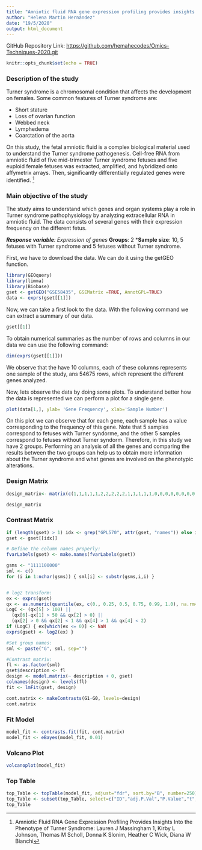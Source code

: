 ```yaml
---
title: "Amniotic fluid RNA gene expression profiling provides insights into the phenotype of Turner syndrome"
author: "Helena Martin Hernández"
date: "19/5/2020"
output: html_document
---
```

GitHub Repository Link: <https://github.com/hemahecodes/Omics-Techniques-2020.git>
```r
knitr::opts_chunk$set(echo = TRUE)
```

### Description of the study

Turner syndrome is a chromosomal condition that affects the development on females. Some common features of Turner syndrome are: 

* Short stature
* Loss of ovarian function
* Webbed neck
* Lymphedema
* Coarctation of the aorta

On this study, the fetal amniotic fluid is a complex biological material used to understand the Turner syndrome pathogenesis. Cell-free RNA from amniotic fluid of five mid-trimester Turner syndrome fetuses and five euploid female fetuses was extracted, amplified, and hybridized onto affymetrix arrays. Then, significantly differentially regulated genes were identified. [^1]

### Main objective of the study

The study aims to understand which genes and organ systems play a role in Turner syndrome pathophysiology by analyzing extracellular RNA in amniotic fluid.
The data consists of several genes with their expression frequency on the different fetus. 

***Response variable**: Expression of genes
***Groups**: 2
***Sample size**: 10, 5 fetuses with Turner syndrome and 5 fetuses without Turner syndrome.

First, we have to download the data. We can do it using the getGEO function.

```r
library(GEOquery)
library(limma)
library(Biobase)
gset <- getGEO("GSE58435", GSEMatrix =TRUE, AnnotGPL=TRUE)
data <- exprs(gset[[1]])
```


Now, we can take a first look to the data. With the following command we can extract a summary of our data.

```r
gset[[1]]

```
To obtain numerical summaries as the number of rows and columns in our data we can use the following command:

```r
dim(exprs(gset[[1]]))
```
We observe that the have 10 columns, each of these columns represents one sample of the study, ans 54675 rows, which represent the different genes analyzed. 

Now, lets observe the data by doing some plots.
To understand better how the data is represented we can perform a plot for a single gene.
```r
plot(data[1,], ylab= 'Gene Frequency', xlab='Sample Number')
```
On this plot we can observe that for each gene, each sample has a value corresponding to the frequency of this gene. Note that 5 samples correspond to fetuses with Turner syndorme, and the other 5 samples correspond to fetuses without Turner syndorm. Therefore, in this study we have 2 groups. 
Performing an analysis of all the genes and comparing the results between the two groups can help us to obtain more information about the Turner syndrome and what genes are involved on the phenotypic alterations.

### Design Matrix
```r

design_matrix<- matrix(c(1,1,1,1,1,2,2,2,2,2,1,1,1,1,1,0,0,0,0,0,0,0,0,0,0,1,1,1,1,1), nrow = 10,ncol = 3, dimnames =list(c("Sample 1","Sample 2","Sample 3","Sample 4","Sample 5","Sample 6","Sample 7","Sample 8","Sample 9","Sample 10"), c("Group", "| Turner Group","| Control Group")))

design_matrix

```

### Contrast Matrix

```r


if (length(gset) > 1) idx <- grep("GPL570", attr(gset, "names")) else idx <- 1
gset <- gset[[idx]]

# Define the column names properly: 
fvarLabels(gset) <- make.names(fvarLabels(gset))

gsms <- "1111100000"
sml <- c()
for (i in 1:nchar(gsms)) { sml[i] <- substr(gsms,i,i) }


# log2 transform:
ex <- exprs(gset)
qx <- as.numeric(quantile(ex, c(0., 0.25, 0.5, 0.75, 0.99, 1.0), na.rm=T))
LogC <- (qx[5] > 100) ||
  (qx[6]-qx[1] > 50 && qx[2] > 0) ||
  (qx[2] > 0 && qx[2] < 1 && qx[4] > 1 && qx[4] < 2)
if (LogC) { ex[which(ex <= 0)] <- NaN
exprs(gset) <- log2(ex) }

#Set group names:
sml <- paste("G", sml, sep="") 

#Contrast matrix:
fl <- as.factor(sml)
gset$description <- fl
design <- model.matrix(~ description + 0, gset)
colnames(design) <- levels(fl)
fit <- lmFit(gset, design)

cont.matrix <- makeContrasts(G1-G0, levels=design)
cont.matrix


```

### Fit Model

```r
model_fit <- contrasts.fit(fit, cont.matrix)
model_fit <- eBayes(model_fit, 0.01)

```

### Volcano Plot

```r
volcanoplot(model_fit)
```

### Top Table

```r
top_Table <- topTable(model_fit, adjust="fdr", sort.by="B", number=250)
top_Table <- subset(top_Table, select=c("ID","adj.P.Val","P.Value","t","B","logFC","Gene.symbol","Gene.title"))
top_Table
```



[^1]: Amniotic Fluid RNA Gene Expression Profiling Provides Insights Into the Phenotype of Turner Syndrome: Lauren J Massingham 1, Kirby L Johnson, Thomas M Scholl, Donna K Slonim, Heather C Wick, Diana W Bianchi
